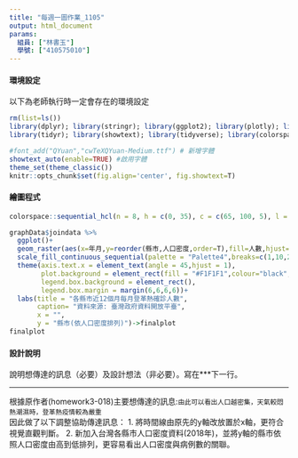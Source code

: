 ```yaml
---
title: "每週一圖作業_1105"
output: html_document
params:
  組員: ["林書玉"]  
  學號: ["410575010"]
---
```


#### 環境設定

以下為老師執行時一定會存在的環境設定
```r
rm(list=ls())
library(dplyr); library(stringr); library(ggplot2); library(plotly); library(lubridate); library(readr); library(colorspace); library(grDevices); library(shiny); library(shinyjs); library(scales)
library(tidyr); library(showtext); library(tidyverse); library(colorspace)

#font_add("QYuan","cwTeXQYuan-Medium.ttf") # 新增字體
showtext_auto(enable=TRUE) #啟用字體
theme_set(theme_classic())
knitr::opts_chunk$set(fig.align='center', fig.showtext=T)
```


#### 繪圖程式

```r
colorspace::sequential_hcl(n = 8, h = c(0, 35), c = c(65, 100, 5), l = c(20, 97), power = c(0.05, 1.45), register = "Palette4")

graphData$joindata %>%
  ggplot()+
  geom_raster(aes(x=年月,y=reorder(縣市,人口密度,order=T),fill=人數,hjust=1,vjust=10))+
  scale_fill_continuous_sequential(palette = "Palette4",breaks=c(1,10,20,30))+
  theme(axis.text.x = element_text(angle = 45,hjust = 1),
        plot.background = element_rect(fill = "#F1F1F1",colour="black",size = 1),
        legend.box.background = element_rect(),
        legend.box.margin = margin(6,6,6,6))+
  labs(title = "各縣市近12個月每月登革熱確診人數",
       caption= "資料來源: 臺灣政府資料開放平臺",
       x = "",
       y = "縣市(依人口密度排列)")->finalplot
finalplot


```

#### 設計說明
說明想傳達的訊息（必要）及設計想法（非必要）。寫在***下一行。

*** 
根據原作者(homework3-018)主要想傳達的訊息:`由此可以看出人口越密集，天氣較悶熱潮濕時，登革熱疫情較為嚴重`<br>
因此做了以下調整協助傳達訊息：
1. 將時間線由原先的y軸改放置於x軸，更符合視覺直觀判斷。
2. 新加入台灣各縣市人口密度資料(2018年)，並將y軸的縣市依照人口密度由高到低排列，更容易看出人口密度與病例數的關聯。


